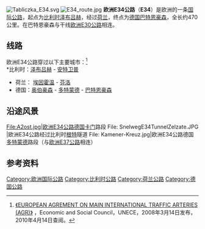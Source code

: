 [[Image:Tabliczka_E34.svg|right]]
[[File:E34_route.jpg|thumb]]
'''欧洲E34公路'''（'''E34'''）是欧洲的一条[[欧洲国际公路|国际公路]]，起点为[[比利时|比利时]][[泽布吕赫|泽布吕赫]]，经过[[荷兰|荷兰]]，终点为[[德国|德国]][[巴德奥埃因豪森|巴特恩豪森]]，全长约470公里。在巴特恩豪森与干线[[欧洲E30公路|欧洲E30公路]]相连。

== 线路 ==
欧洲E34公路穿过以下主要城市：<ref>[http://www.unece.org/trans/doc/2008/sc1/ECE-TRANS-SC1-384e.pdf 《EUROPEAN AGREMENT ON MAIN INTERNATIONAL TRAFFIC ARTERIES (AGR)》] {{Wayback|url=http://www.unece.org/trans/doc/2008/sc1/ECE-TRANS-SC1-384e.pdf |date=20200315183924 }}，Economic and Social Council，UNECE，2008年3月14日发布，2010年4月14日查阅。</ref><br />
*比利时：[[泽布吕赫|泽布吕赫]] - [[安特卫普|安特卫普]]
*荷兰： [[埃因霍温|埃因霍温]] - [[芬洛|芬洛]]
*德国：[[奥伯豪森|奥伯豪森]] - [[多特蒙德|多特蒙德]] - [[巴德奥埃因豪森|巴特恩豪森]] 

==沿途风景==
{{commonscat|E34}}
<gallery>
File:A2ost.jpg|欧洲E34公路德国[[卡门_(德国)|卡门]]路段
File: SnelwegE34TunnelZelzate.JPG |欧洲E34公路经过比利时[[根特|根特]]隧道
File: Kamener-Kreuz.jpg|欧洲E34公路德国[[多特蒙德|多特蒙德]]路段（与[[欧洲E37公路|欧洲E37公路]]相连）
</gallery>

==参考资料==
{{reflist}}

{{欧洲国际公路网}}

[[Category:欧洲国际公路|Category:欧洲国际公路]]
[[Category:比利时公路|Category:比利时公路]]
[[Category:荷兰公路|Category:荷兰公路]]
[[Category:德国公路|Category:德国公路]]